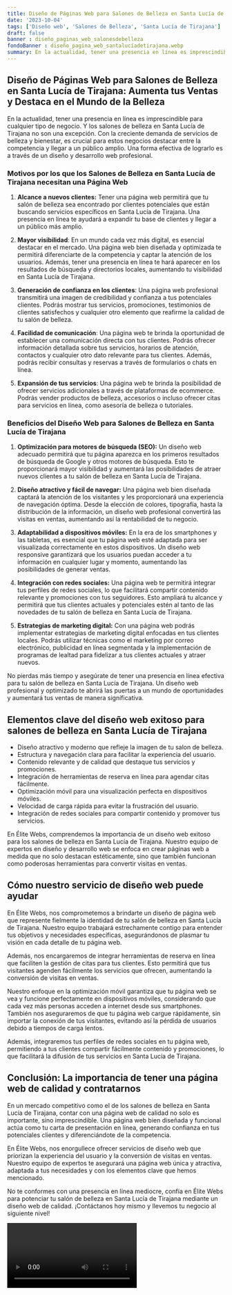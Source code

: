 ```yaml
---
title: Diseño de Páginas Web para Salones de Belleza en Santa Lucía de Tirajana
date: '2023-10-04'
tags: ['Diseño web', 'Salones de Belleza', 'Santa Lucía de Tirajana']
draft: false
banner : diseño_paginas_web_salonesdebelleza
fondoBanner : diseño_pagina_web_santalucíadetirajana.webp
summary: En la actualidad, tener una presencia en línea es imprescindible para cualquier tipo de negocio. Y los salones de belleza en Santa Lucía de Tirajana no son una excepción. Con la creciente demanda de servicios de belleza y bienestar, es crucial para estos negocios destacar entre la competencia y llegar a un público amplio. Una forma efectiva de lograrlo es a través de un diseño y desarrollo web profesional.
---
```


## Diseño de Páginas Web para Salones de Belleza en Santa Lucía de Tirajana: Aumenta tus Ventas y Destaca en el Mundo de la Belleza

En la actualidad, tener una presencia en línea es imprescindible para cualquier tipo de negocio. Y los salones de belleza en Santa Lucía de Tirajana no son una excepción. Con la creciente demanda de servicios de belleza y bienestar, es crucial para estos negocios destacar entre la competencia y llegar a un público amplio. Una forma efectiva de lograrlo es a través de un diseño y desarrollo web profesional.

### Motivos por los que los Salones de Belleza en Santa Lucía de Tirajana necesitan una Página Web

1. **Alcance a nuevos clientes:** Tener una página web permitirá que tu salón de belleza sea encontrado por clientes potenciales que están buscando servicios específicos en Santa Lucía de Tirajana. Una presencia en línea te ayudará a expandir tu base de clientes y llegar a un público más amplio.

2. **Mayor visibilidad**: En un mundo cada vez más digital, es esencial destacar en el mercado. Una página web bien diseñada y optimizada te permitirá diferenciarte de la competencia y captar la atención de los usuarios. Además, tener una presencia en línea te hará aparecer en los resultados de búsqueda y directorios locales, aumentando tu visibilidad en Santa Lucía de Tirajana.

3. **Generación de confianza en los clientes**: Una página web profesional transmitirá una imagen de credibilidad y confianza a tus potenciales clientes. Podrás mostrar tus servicios, promociones, testimonios de clientes satisfechos y cualquier otro elemento que reafirme la calidad de tu salón de belleza.

4. **Facilidad de comunicación**: Una página web te brinda la oportunidad de establecer una comunicación directa con tus clientes. Podrás ofrecer información detallada sobre tus servicios, horarios de atención, contactos y cualquier otro dato relevante para tus clientes. Además, podrás recibir consultas y reservas a través de formularios o chats en línea.

5. **Expansión de tus servicios**: Una página web te brinda la posibilidad de ofrecer servicios adicionales a través de plataformas de ecommerce. Podrás vender productos de belleza, accesorios o incluso ofrecer citas para servicios en línea, como asesoría de belleza o tutoriales.

### Beneficios del Diseño Web para Salones de Belleza en Santa Lucía de Tirajana

1. **Optimización para motores de búsqueda (SEO):** Un diseño web adecuado permitirá que tu página aparezca en los primeros resultados de búsqueda de Google y otros motores de búsqueda. Esto te proporcionará mayor visibilidad y aumentará las posibilidades de atraer nuevos clientes a tu salón de belleza en Santa Lucía de Tirajana.

2. **Diseño atractivo y fácil de navegar:** Una página web bien diseñada captará la atención de los visitantes y les proporcionará una experiencia de navegación óptima. Desde la elección de colores, tipografía, hasta la distribución de la información, un diseño web profesional convertirá las visitas en ventas, aumentando así la rentabilidad de tu negocio.

3. **Adaptabilidad a dispositivos móviles:** En la era de los smartphones y las tabletas, es esencial que tu página web esté adaptada para ser visualizada correctamente en estos dispositivos. Un diseño web responsive garantizará que los usuarios puedan acceder a tu información en cualquier lugar y momento, aumentando las posibilidades de generar ventas.

4. **Integración con redes sociales:** Una página web te permitirá integrar tus perfiles de redes sociales, lo que facilitará compartir contenido relevante y promociones con tus seguidores. Esto ampliará tu alcance y permitirá que tus clientes actuales y potenciales estén al tanto de las novedades de tu salón de belleza en Santa Lucía de Tirajana.

5. **Estrategias de marketing digital:** Con una página web podrás implementar estrategias de marketing digital enfocadas en tus clientes locales. Podrás utilizar técnicas como el marketing por correo electrónico, publicidad en línea segmentada y la implementación de programas de lealtad para fidelizar a tus clientes actuales y atraer nuevos.

No pierdas más tiempo y asegúrate de tener una presencia en línea efectiva para tu salón de belleza en Santa Lucía de Tirajana. Un diseño web profesional y optimizado te abrirá las puertas a un mundo de oportunidades y aumentará tus ventas de manera significativa.

<GifSeo />

<Cta />

## Elementos clave del diseño web exitoso para salones de belleza en Santa Lucía de Tirajana

- Diseño atractivo y moderno que refleje la imagen de tu salon de belleza.
- Estructura y navegación clara para facilitar la experiencia del usuario.
- Contenido relevante y de calidad que destaque tus servicios y promociones.
- Integración de herramientas de reserva en línea para agendar citas fácilmente.
- Optimización móvil para una visualización perfecta en dispositivos móviles.
- Velocidad de carga rápida para evitar la frustración del usuario.
- Integración de redes sociales para compartir contenido y promover tus servicios.

En Élite Webs, comprendemos la importancia de un diseño web exitoso para los salones de belleza en Santa Lucía de Tirajana. Nuestro equipo de expertos en diseño y desarrollo web se enfoca en crear páginas web a medida que no solo destacan estéticamente, sino que también funcionan como poderosas herramientas para convertir visitas en ventas.

## Cómo nuestro servicio de diseño web puede ayudar

En Élite Webs, nos comprometemos a brindarte un diseño de página web que represente fielmente la identidad de tu salón de belleza en Santa Lucía de Tirajana. Nuestro equipo trabajará estrechamente contigo para entender tus objetivos y necesidades específicas, asegurándonos de plasmar tu visión en cada detalle de tu página web.

Además, nos encargaremos de integrar herramientas de reserva en línea que faciliten la gestión de citas para tus clientes. Esto permitirá que tus visitantes agenden fácilmente los servicios que ofrecen, aumentando la conversión de visitas en ventas.

Nuestro enfoque en la optimización móvil garantiza que tu página web se vea y funcione perfectamente en dispositivos móviles, considerando que cada vez más personas acceden a internet desde sus smartphones. También nos aseguraremos de que tu página web cargue rápidamente, sin importar la conexión de tus visitantes, evitando así la pérdida de usuarios debido a tiempos de carga lentos.

Además, integraremos tus perfiles de redes sociales en tu página web, permitiendo a tus clientes compartir fácilmente contenido y promociones, lo que facilitará la difusión de tus servicios en Santa Lucía de Tirajana.

## Conclusión: La importancia de tener una página web de calidad y contratarnos

En un mercado competitivo como el de los salones de belleza en Santa Lucía de Tirajana, contar con una página web de calidad no solo es importante, sino imprescindible. Una página web bien diseñada y funcional actúa como tu carta de presentación en línea, generando confianza en tus potenciales clientes y diferenciándote de la competencia.

En Élite Webs, nos enorgullece ofrecer servicios de diseño web que priorizan la experiencia del usuario y la conversión de visitas en ventas. Nuestro equipo de expertos te asegurará una página web única y atractiva, adaptada a tus necesidades y con los elementos clave que hemos mencionado.

No te conformes con una presencia en línea mediocre, confía en Élite Webs para potenciar tu salón de belleza en Santa Lucía de Tirajana mediante un diseño web de calidad. ¡Contáctanos hoy mismo y llevemos tu negocio al siguiente nivel!

<Video />

<CtaBot job='Salones de Belleza' city='Santa Lucía de Tirajana'/>

<Gmaps query='Santa Lucía de Tirajana+españa+maps' />